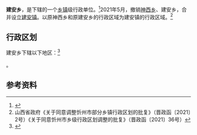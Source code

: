 {{中国乡级行政区|14/09/22/205/000
| 政府驻地 = 大建安村
}}

'''建安乡'''，是{{PRC admin/fullname|14/09/22/205/000|3}}下辖的一个[[乡镇|乡镇]]级行政单位。<ref>{{PRC admin/ref sgc|{{PRC admin/parent|14/09/22/205/000}}}}</ref>2021年5月，撤销[[神西乡|神西乡]]、建安乡，合并设立[[建安镇_(五台县)|建安镇]]。以原神西乡和原建安乡的行政区域为建安镇的行政区域。<ref>山西省政府《关于同意调整忻州市部分乡镇行政区划的批复》（晋政函〔2021〕2号）《关于同意忻州市乡级行政区划调整的批复》（晋政函〔2021〕36号）</ref>

== 行政区划 ==

建安乡下辖以下地区：<ref>{{PRC admin/ref sgc|14/09/22/205/000}}</ref>

{{PRC admin/children|14/09/22/205/000}}。

== 参考资料 ==

{{reflist}}

{{PRC admin/navcat|14/09/22/205/000}}
